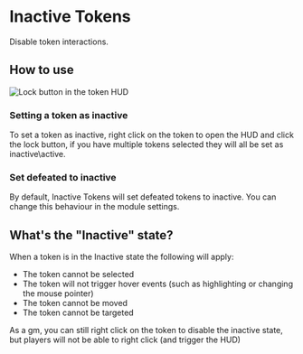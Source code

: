 
# Inactive Tokens

<ModuleInfo/>

Disable token interactions.

## How to use

<Image src="/images/Inactive-Tokens/Itbutton.png" alt="Lock button in the token HUD"   className={styles.wikiimage}/>

### Setting a token as inactive

To set a token as inactive, right click on the token to open the HUD and
click the lock button, if you have multiple tokens selected they will
all be set as inactive\\active.

### Set defeated to inactive

By default, Inactive Tokens will set defeated tokens to inactive. You
can change this behaviour in the module settings.

## What's the "Inactive" state?

When a token is in the Inactive state the following will apply:

- The token cannot be selected
- The token will not trigger hover events (such as highlighting or
    changing the mouse pointer)
- The token cannot be moved
- The token cannot be targeted

As a gm, you can still right click on the token to disable the inactive
state, but players will not be able to right click (and trigger the HUD)
